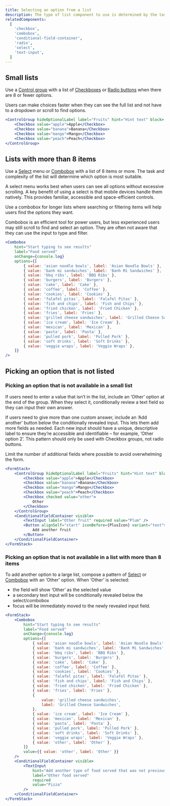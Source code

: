 ```yaml
---
title: Selecting an option from a list
description: The type of list component to use is determined by the task, the experience level of the user, and the number of items in the list. Selecting the appropriate input type helps users make choices more easily and accessibly.
relatedComponents:
  [
    'checkbox',
    'combobox',
    'conditional-field-container',
    'radio',
    'select',
    'text-input',
  ]
---
```


## Small lists

Use a [Control group](/components/control-group) with a list of [Checkboxes](/components/checkbox) or [Radio buttons](/components/radio) when there are 8 or fewer options.

Users can make choices faster when they can see the full list and not have to a dropdown or scroll to find options.

```jsx live
<ControlGroup hideOptionalLabel label="Fruits" hint="Hint text" block>
	<Checkbox value="apple">Apple</Checkbox>
	<Checkbox value="banana">Banana</Checkbox>
	<Checkbox value="mango">Mango</Checkbox>
	<Checkbox value="peach">Peach</Checkbox>
</ControlGroup>
```

## Lists with more than 8 items

Use a [Select](/components/select) menu or [Combobox](/components/combobox) with a list of 8 items or more. The task and complexity of the list will determine which option is most suitable.

A select menu works best when users can see all options without excessive scrolling. A key benefit of using a select is that mobile devices handle them natively. This provides familiar, accessible and space-efficient controls.

Use a combobox for longer lists where searching or filtering items will help users find the options they want.

Combobox is an efficient tool for power users, but less experienced users may still scroll to find and select an option. They are often not aware that they can use the input to type and filter.

```jsx live
<Combobox
	hint="Start typing to see results"
	label="Food served"
	onChange={console.log}
	options={[
		{ value: 'asian noodle bowls', label: 'Asian Noodle Bowls' },
		{ value: 'banh mi sandwiches', label: 'Banh Mi Sandwiches' },
		{ value: 'bbq ribs', label: 'BBQ Ribs' },
		{ value: 'burgers', label: 'Burgers' },
		{ value: 'cake', label: 'Cake' },
		{ value: 'coffee', label: 'Coffee' },
		{ value: 'cookies', label: 'Cookies' },
		{ value: 'falafel pitas', label: 'Falafel Pitas' },
		{ value: 'fish and chips', label: 'Fish and Chips' },
		{ value: 'fried chicken', label: 'Fried Chicken' },
		{ value: 'fries', label: 'Fries' },
		{ value: 'grilled cheese sandwiches', label: 'Grilled Cheese Sandwiches' },
		{ value: 'ice cream', label: 'Ice Cream' },
		{ value: 'mexican', label: 'Mexican' },
		{ value: 'pasta', label: 'Pasta' },
		{ value: 'pulled pork', label: 'Pulled Pork' },
		{ value: 'soft drinks', label: 'Soft Drinks' },
		{ value: 'veggie wraps', label: 'Veggie Wraps' },
	]}
/>
```

## Picking an option that is not listed

### Picking an option that is not available in a small list

If users need to enter a value that isn’t in the list, include an ‘Other’ option at the end of the group. When they select it, conditionally review a text field so they can input their own answer.

If users need to give more than one custom answer, include an ‘Add another’ button below the conditionally revealed input. This lets them add more fields as needed. Each new input should have a unique, descriptive label to ensure they’re accessible and identifiable – for example, ‘Other option 2’. This pattern should only be used with Checkbox groups, not radio buttons.

Limit the number of additional fields where possible to avoid overwhelming the form.

```jsx live
<FormStack>
	<ControlGroup hideOptionalLabel label="Fruits" hint="Hint text" block>
		<Checkbox value="apple">Apple</Checkbox>
		<Checkbox value="banana">Banana</Checkbox>
		<Checkbox value="mango">Mango</Checkbox>
		<Checkbox value="peach">Peach</Checkbox>
		<Checkbox checked value="other">
			Other
		</Checkbox>
	</ControlGroup>
	<ConditionalFieldContainer visible>
		<TextInput label="Other fruit" required value="Plum" />
		<Button alignSelf="start" iconBefore={PlusIcon} variant="text">
			Add another fruit
		</Button>
	</ConditionalFieldContainer>
</FormStack>
```

### Picking an option that is not available in a list with more than 8 items

To add another option to a large list, compose a pattern of [Select](/components/select) or [Combobox](/components/combobox) with an ‘Other’ option. When ‘Other’ is selected:

- the field will show ‘Other’ as the selected value
- a secondary text input will be conditionally revealed below the select/combobox
- focus will be immediately moved to the newly revealed input field.

```jsx live
<FormStack>
	<Combobox
		hint="Start typing to see results"
		label="Food served"
		onChange={console.log}
		options={[
			{ value: 'asian noodle bowls', label: 'Asian Noodle Bowls' },
			{ value: 'banh mi sandwiches', label: 'Banh Mi Sandwiches' },
			{ value: 'bbq ribs', label: 'BBQ Ribs' },
			{ value: 'burgers', label: 'Burgers' },
			{ value: 'cake', label: 'Cake' },
			{ value: 'coffee', label: 'Coffee' },
			{ value: 'cookies', label: 'Cookies' },
			{ value: 'falafel pitas', label: 'Falafel Pitas' },
			{ value: 'fish and chips', label: 'Fish and Chips' },
			{ value: 'fried chicken', label: 'Fried Chicken' },
			{ value: 'fries', label: 'Fries' },
			{
				value: 'grilled cheese sandwiches',
				label: 'Grilled Cheese Sandwiches',
			},
			{ value: 'ice cream', label: 'Ice Cream' },
			{ value: 'mexican', label: 'Mexican' },
			{ value: 'pasta', label: 'Pasta' },
			{ value: 'pulled pork', label: 'Pulled Pork' },
			{ value: 'soft drinks', label: 'Soft Drinks' },
			{ value: 'veggie wraps', label: 'Veggie Wraps' },
			{ value: 'other', label: 'Other' },
		]}
		value={{ value: 'other', label: 'Other' }}
	/>
	<ConditionalFieldContainer visible>
		<TextInput
			hint="Add another type of food served that was not previously listed"
			label="Other food served"
			required
			value="Pizza"
		/>
	</ConditionalFieldContainer>
</FormStack>
```
